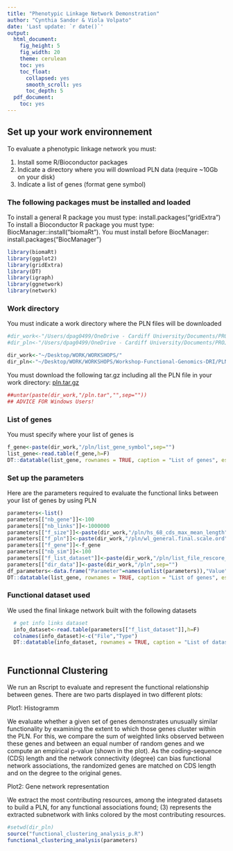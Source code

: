 ```yaml
---
title: "Phenotypic Linkage Network Demonstration"
author: "Cynthia Sandor & Viola Volpato"
date: 'Last update: `r date()`'
output:
  html_document:
    fig_height: 5
    fig_width: 20
    theme: cerulean
    toc: yes
    toc_float:
      collapsed: yes
      smooth_scroll: yes
      toc_depth: 5
  pdf_document:
    toc: yes
---
```


## Set up your work environnement

To evaluate a phenotypic linkage network you must:

1) Install some R/Bioconductor packages
2) Indicate a directory where you will download PLN data (require ~10Gb on your disk)
3) Indicate a list of genes (format gene symbol)

### The following packages must be installed and loaded

To install a general R package you must type: install.packages("gridExtra")
To install a Bioconductor R package you must type: BiocManager::install("biomaRt"). 
You must install before BiocManager: install.packages("BiocManager")

```r
library(biomaRt)
library(ggplot2)
library(gridExtra)
library(DT)
library(igraph)
library(ggnetwork)
library(network)
```

### Work directory

You must indicate a work directory where the PLN files will be downloaded

```r
#dir_work<-"/Users/dpag0499/OneDrive - Cardiff University/Documents/PROJECTS/PLN_Demo_Workshop/test"
#dir_pln<-"/Users/dpag0499/OneDrive - Cardiff University/Documents/PROJECTS/PLN_Demo_Workshop/src/Rscripts/clustering_analysis"

dir_work<-"~/Desktop/WORK/WORKSHOPS/"
dir_pln<-"~/Desktop/WORK/WORKSHOPS/Workshop-Functional-Genomics-DRI/PLN/"


```

You must download the following tar.gz including all the PLN file in your work directory:
[pln.tar.gz](https://drive.google.com/open?id=1wDFoldeFf8JjiWRhc2IjEtKhZ0nVtFwp)

```r
##untar(paste(dir_work,"/pln.tar","",sep=""))
## ADVICE FOR Windows Users!
```
### List of genes 

You must specify where your list of genes is

```r
f_gene<-paste(dir_work,"/pln/list_gene_symbol",sep="")
list_gene<-read.table(f_gene,h=F)
DT::datatable(list_gene, rownames = TRUE, caption = "List of genes", escape = FALSE, extensions = 'Buttons', options = list(dom = 'ftipr'))
```

### Set up the parameters

Here are the parameters required to evaluate the functional links between your list of genes by using PLN

```r
parameters<-list()
parameters[["nb_gene"]]<-100
parameters[["nb_links"]]<-1000000
parameters[["f_size"]]<-paste(dir_work,"/pln/hs_68_cds_max_mean_length",sep="")
parameters[["f_pln"]]<-paste(dir_work,"/pln/wl_general.final.scale.ord",sep="")
parameters[["f_gene"]]<-f_gene
parameters[["nb_sim"]]<-100
parameters[["f_list_dataset"]]<-paste(dir_work,"/pln/list_file_rescore_wl_info_wl.general",sep="")
parameters[["dir_data"]]<-paste(dir_work,"/pln",sep="")
df_parameters<-data.frame("Parameter"=names(unlist(parameters)),"Value"=unlist(parameters))
DT::datatable(list_gene, rownames = TRUE, caption = "List of genes", escape = FALSE, extensions = 'Buttons', options = list(dom = 'ftipr'))
```

### Functional dataset used 

We used the final linkage network built with the following datasets

```r
  
  # get info links dataset
  info_dataset<-read.table(parameters[["f_list_dataset"]],h=F)
  colnames(info_dataset)<-c("File","Type")
  DT::datatable(info_dataset, rownames = TRUE, caption = "List of dataset", escape = FALSE, extensions = 'Buttons', options = list(dom = 'ftipr'))
  
```

## Functionnal Clustering

We run an Rscript to evaluate and represent the functional relationship between genes.
There are two parts displayed in two different plots:

Plot1: Histogramm

We evaluate whether a given set of genes demonstrates unusually similar functionality by examining the extent to which those genes cluster within the PLN. For this, we compare the sum of weighted links observed between
these genes and between an equal number of random genes and we compute an empirical p-value (shown in the plot). As the
coding-sequence (CDS) length and the network connectivity (degree) can bias functional network
associations, the randomized genes are matched on CDS length and on the degree to the original genes.


Plot2: Gene network representation

We extract the most contributing resources, among the integrated datasets to build a PLN, for any functional associations found; (3) represents the extracted subnetwork with links colored by the most contributing resources.


```r

#setwd(dir_pln)
source("functional_clustering_analysis_p.R")
functional_clustering_analysis(parameters)
```

